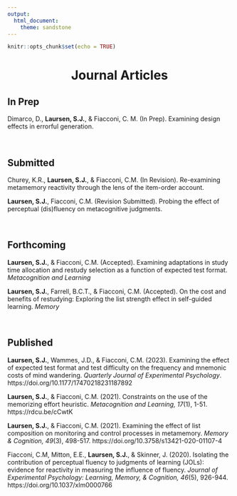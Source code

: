 ```yaml
---
output: 
  html_document:
    theme: sandstone
---
```


```r
knitr::opts_chunk$set(echo = TRUE)
```

<center> <h1>**Journal Articles**</h1> </center>

## In Prep

Dimarco, D., **Laursen, S.J.**, & Fiacconi, C. M. (In Prep). Examining design effects in errorful generation.

&nbsp;  

## Submitted

Churey, K.R., **Laursen, S.J.**, & Fiacconi, C.M. (In Revision). Re-examining metamemory reactivity through the lens of the item-order account.

**Laursen, S.J.**, Fiacconi, C.M. (Revision Submitted). Probing the effect of perceptual (dis)fluency on metacognitive judgments.


&nbsp;  

## Forthcoming  

**Laursen, S.J.**, & Fiacconi, C.M. (Accepted). Examining adaptations in study time allocation and restudy selection as a function of expected test format. *Metacognition and Learning*

**Laursen, S.J.**, Farrell, B.C.T., & Fiacconi, C.M. (Accepted). On the cost and benefits of restudying: Exploring the list strength effect in self-guided learning. *Memory*


&nbsp;  

## Published

**Laursen, S.J.**, Wammes, J.D., & Fiacconi, C.M. (2023). Examining the effect of expected test format and test difficulty on the frequency and mnemonic costs of mind wandering. *Quarterly Journal of Experimental Psychology*. https://doi.org/10.1177/17470218231187892 

**Laursen, S.J.**, & Fiacconi, C.M. (2021). Constraints on the use of the memorizing effort heuristic. *Metacognition and Learning, 17*(1), 1-51. https://rdcu.be/cCwtK

**Laursen, S.J.**, & Fiacconi, C.M. (2021). Examining the effect of list composition on monitoring and control processes in metamemory. *Memory & Cognition, 49*(3), 498-517. https://doi.org/10.3758/s13421-020-01107-4

Fiacconi, C.M, Mitton, E.E., **Laursen, S.J.**, & Skinner, J. (2020). Isolating the contribution of perceptual fluency to judgments of learning (JOLs): evidence for reactivity in measuring the influence of fluency. *Journal of Experimental Psychology: Learning, Memory, & Cognition, 46*(5), 926-944. https://doi.org/10.1037/xlm0000766
